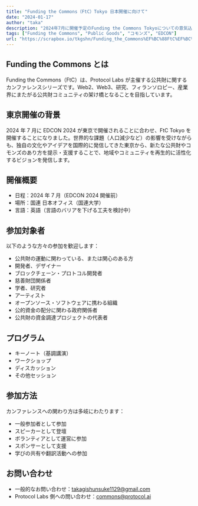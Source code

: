 ```yaml
---
title: "Funding the Commons（FtC）Tokyo 日本開催に向けて"
date: "2024-01-17"
author: "taka"
description: "2024年7月に開催予定のFunding the Commons Tokyoについての意気込みや文脈を解説"
tags: ["Funding the Commons", "Public Goods", "コモンズ", "EDCON"]
url: "https://scrapbox.io/tkgshn/Funding_the_Commons%EF%BC%88FtC%EF%BC%89Tokyo_%E6%97%A5%E6%9C%AC%E9%96%8B%E5%82%AC%E3%81%AB%E5%90%91%E3%81%91%E3%81%A6"
---
```


## Funding the Commons とは

Funding the Commons（FtC）は、Protocol Labs が主催する公共財に関するカンファレンスシリーズです。Web2、Web3、研究、フィランソロピー、産業界にまたがる公共財コミュニティの架け橋となることを目指しています。

## 東京開催の背景

2024 年 7 月に EDCON 2024 が東京で開催されることに合わせ、FtC Tokyo を開催することになりました。世界的な課題（人口減少など）の影響を受けながらも、独自の文化やアイデアを国際的に発信してきた東京から、新たな公共財やコモンズのあり方を提示・支援することで、地域やコミュニティを再生的に活性化するビジョンを発信します。

## 開催概要

- 日程：2024 年 7 月（EDCON 2024 開催前）
- 場所：国連 日本オフィス（国連大学）
- 言語：英語（言語のバリアを下げる工夫を検討中）

## 参加対象者

以下のような方々の参加を歓迎します：

- 公共財の運動に関わっている、または関心のある方
- 開発者、デザイナー
- ブロックチェーン・プロトコル開発者
- 慈善財団関係者
- 学者、研究者
- アーティスト
- オープンソース・ソフトウェアに携わる組織
- 公的資金の配分に関わる政府関係者
- 公共財の資金調達プロジェクトの代表者

## プログラム

- キーノート（基調講演）
- ワークショップ
- ディスカッション
- その他セッション

## 参加方法

カンファレンスへの関わり方は多岐にわたります：

- 一般参加者として参加
- スピーカーとして登壇
- ボランティアとして運営に参加
- スポンサーとして支援
- 学びの共有や翻訳活動への参加

## お問い合わせ

- 一般的なお問い合わせ：takagishunsuke1129@gmail.com
- Protocol Labs 側への問い合わせ：commons@protocol.ai
